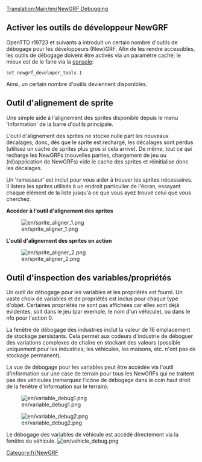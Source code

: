 [[Translation:Main/en/NewGRF Debugging]]{{en/-}}
{{fr/Table des matières}}

{{fr/Disponibilité|1.1}}

== Activer les outils de développeur NewGRF ==
OpenTTD r19723 et suivants a introduit un certain nombre d'outils de débogage pour les développeurs (New)GRF. Afin de les rendre accessibles, les outils de débogage doivent être activés via un paramètre caché; le mieux est de le faire via la [[Main/fr/Console|console]]:
<pre>
set newgrf_developer_tools 1
</pre>

Ainsi, un certain nombre d'outils deviennent disponibles.

== Outil d'alignement de sprite ==
Une simple aide à l'alignement des sprites disponible depuis le menu 'Information' de la barre d'outils principale.

L'outil d'alignement des sprites ne stocke nulle part les nouveaux décalages; donc, dès que le sprite est rechargé, les décalages sont perdus (utilisez un cache de sprites plus gros si cela arrive). De même, tout ce qui recharge les NewGRFs (nouvelles parties, chargement de jeu ou (ré)application de NewGRFs) vide le cache des sprites et réinitialise donc les décalages.

Un 'ramasseur' est inclut pour vous aider à trouver les sprites nécessaires. Il listera les sprites utilisés à un endroit particulier de l'écran, essayant chaque élément de la liste jusqu'à ce que vous ayez trouvé celui que vous cherchez.

'''Accéder à l'outil d'alignement des sprites'''

[[File:en/sprite aligner 1.png]]


'''L'outil d'alignement des sprites en action'''

[[File:en/sprite aligner 2.png]]

== Outil d'inspection des variables/propriétés ==
Un outil de débogage pour les variables et les propriétés est fourni. Un vaste choix de variables et de propriétés est inclus pour chaque type d'objet. Certaines propriétés ne sont pas affichées car elles sont déjà évidentes, soit dans le jeu (par exemple, le nom d'un véhicule), ou dans le nfo pour l'action 0.

La fenêtre de débogage des industries inclut la valeur de 16 emplacement de stockage persistants. Cela permet aux codeurs d'industrie de déboguer des variations complexes de chaîne en stockant des valeurs (possible uniquement pour les industries; les véhicules, les maisons, etc. n'ont pas de stockage permanent).

La vue de débogage pour les variables peut être accédée via l'outil d'information sur une case de terrain pour tous les NewGRFs qui ne traitent pas des véhicules (remarquez l'icône de débogage dans le coin haut droit de la fenêtre d'information sur le terrain):

[[File:en/variable debug1.png]]

[[File:en/variable debug2.png]]


Le débogage des variables de véhicule est accédé directement via la fenêtre du véhicule.
[[File:en/vehicle debug.png]]

[[Category:fr/NewGRF]]